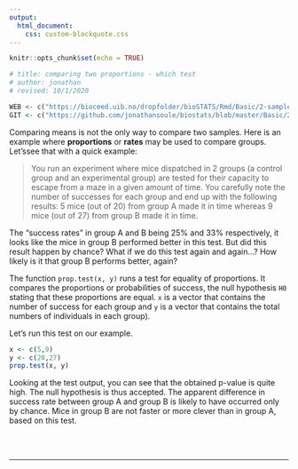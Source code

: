 ```yaml
---
output:
  html_document:
    css: custom-blockquote.css
---
```


```r
knitr::opts_chunk$set(echo = TRUE)

# title: comparing two proportions - which test
# author: jonathan
# revised: 10/1/2020 

WEB <- c("https://bioceed.uib.no/dropfolder/bioSTATS/Rmd/Basic/2-sample/comparing2proportions.html")
GIT <- c("https://github.com/jonathansoule/biostats/blob/master/Basic/2-sample/comparing2proportions.Rmd")

```

Comparing means is not the only way to compare two samples. Here is an example where **proportions** or **rates** may be used to compare groups. Let'ssee that with a quick example:

> You run an experiment where mice dispatched in 2 groups (a control group and an experimental group) are tested for their capacity to escape from a maze in a given amount of time. You carefully note the number of successes for each group and end up with the following results: 5 mice (out of 20) from group A made it in time whereas 9 mice (out of 27) from group B made it in time.

The “success rates” in group A and B being 25% and 33% respectively, it looks like the mice in group B performed better in this test. But did this result happen by chance? What if we do this test again and again…? How likely is it that group B performs better, again?

The function `prop.test(x, y)` runs a test for equality of proportions. It compares the proportions or probabilities of success, the null hypothesis `H0` stating that these proportions are equal. `x` is a vector that contains the number of success for each group and `y` is a vector that contains the total numbers of individuals in each group).

Let’s run this test on our example.

```r
x <- c(5,9)
y <- c(20,27)
prop.test(x, y)
```

Looking at the test output, you can see that the obtained p-value is quite high. The null hypothesis is thus accepted. The apparent difference in success rate between group A and group B is likely to have occurred only by chance. Mice in group B are not faster or more clever than in group A, based on this test.


<br/><br/>

***
<!-- UNCOMMENT TO ACTIVATE
Get the Rmarkdown file corresponding to this page on [GitHub](`r GIT`){target="_blank"}.
-->
